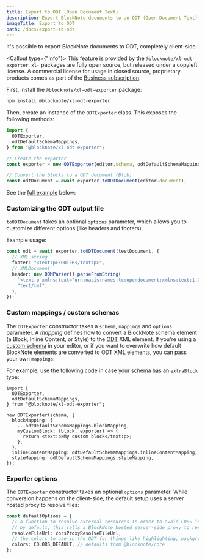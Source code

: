 ```yaml
---
title: Export to ODT (Open Document Text)
description: Export BlockNote documents to an ODT (Open Document Text) file.
imageTitle: Export to ODT
path: /docs/export-to-odt
---
```


It's possible to export BlockNote documents to ODT, completely client-side.

<Callout type={"info"}>
  This feature is provided by the `@blocknote/xl-odt-exporter`. `xl-` packages
  are fully open source, but released under a copyleft license. A commercial
  license for usage in closed source, proprietary products comes as part of the
  [Business subscription](/pricing).
</Callout>

First, install the `@blocknote/xl-odt-exporter` package:

```bash
npm install @blocknote/xl-odt-exporter
```

Then, create an instance of the `ODTExporter` class. This exposes the following methods:

```typescript
import {
  ODTExporter,
  odtDefaultSchemaMappings,
} from "@blocknote/xl-odt-exporter";

// Create the exporter
const exporter = new ODTExporter(editor.schema, odtDefaultSchemaMappings);

// Convert the blocks to a ODT document (Blob)
const odtDocument = await exporter.toODTDocument(editor.document);
```

See the [full example](/examples/interoperability/converting-blocks-to-odt) below:

<Example name="interoperability/converting-blocks-to-odt" />

### Customizing the ODT output file

`toODTDocument` takes an optional `options` parameter, which allows you to customize different options (like headers and footers).

Example usage:

```typescript
const odt = await exporter.toODTDocument(testDocument, {
  // XML string
  footer: "<text:p>FOOTER</text:p>",
  // XMLDocument
  header: new DOMParser().parseFromString(
    `<text:p xmlns:text="urn:oasis:names:tc:opendocument:xmlns:text:1.0">HEADER</text:p>`,
    "text/xml",
  ),
});
```

### Custom mappings / custom schemas

The `ODTExporter` constructor takes a `schema`, `mappings` and `options` parameter.
A _mapping_ defines how to convert a BlockNote schema element (a Block, Inline Content, or Style) to the [ODT](https://docs.oasis-open.org/office/OpenDocument/v1.3/os/part3-schema/OpenDocument-v1.3-os-part3-schema.html) XML element.
If you're using a [custom schema](/docs/custom-schemas) in your editor, or if you want to overwrite how default BlockNote elements are converted to ODT XML elements, you can pass your own `mappings`:

For example, use the following code in case your schema has an `extraBlock` type:

```tsx
import {
  ODTExporter,
  odtDefaultSchemaMappings,
} from "@blocknote/xl-odt-exporter";

new ODTExporter(schema, {
  blockMapping: {
    ...odtDefaultSchemaMappings.blockMapping,
    myCustomBlock: (block, exporter) => {
      return <text:p>My custom block</text:p>;
    },
  },
  inlineContentMapping: odtDefaultSchemaMappings.inlineContentMapping,
  styleMapping: odtDefaultSchemaMappings.styleMapping,
});
```

### Exporter options

The `ODTExporter` constructor takes an optional `options` parameter.
While conversion happens on the client-side, the default setup uses a server hosted proxy to resolve files:

```typescript
const defaultOptions = {
  // a function to resolve external resources in order to avoid CORS issues
  // by default, this calls a BlockNote hosted server-side proxy to resolve files
  resolveFileUrl: corsProxyResolveFileUrl,
  // the colors to use in the ODT for things like highlighting, background colors and font colors.
  colors: COLORS_DEFAULT, // defaults from @blocknote/core
};
```
